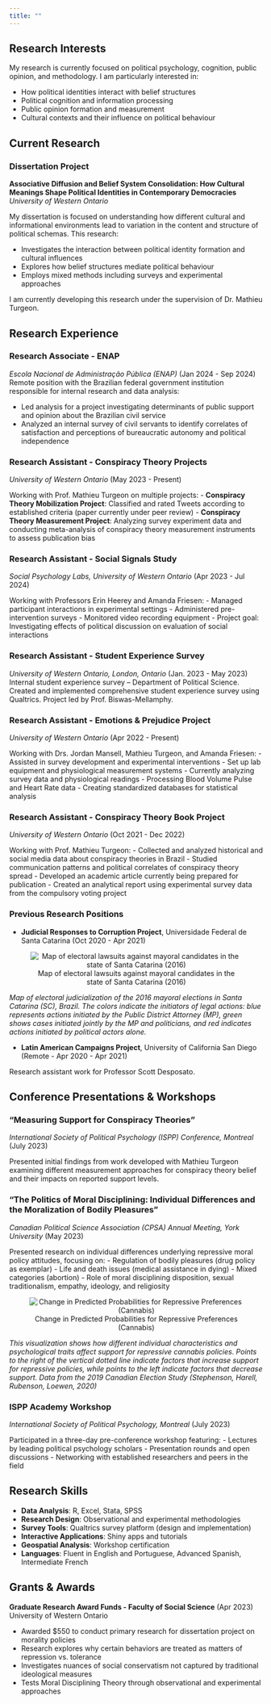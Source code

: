 ```yaml
---
title: ""
---
```


## Research Interests

My research is currently focused on political psychology, cognition, public opinion, and methodology. I am particularly interested in:

- How political identities interact with belief structures
- Political cognition and information processing
- Public opinion formation and measurement
- Cultural contexts and their influence on political behaviour

## Current Research

### Dissertation Project

**Associative Diffusion and Belief System Consolidation: How Cultural Meanings Shape Political Identities in Contemporary Democracies**  
*University of Western Ontario*

My dissertation is focused on understanding how different cultural and informational environments lead to variation in the content and structure of political schemas. This research:

- Investigates the interaction between political identity formation and cultural influences
- Explores how belief structures mediate political behaviour
- Employs mixed methods including surveys and experimental approaches

I am currently developing this research under the supervision of Dr. Mathieu Turgeon.

## Research Experience

### Research Associate - ENAP
*Escola Nacional de Administração Pública (ENAP)* (Jan 2024 - Sep 2024)  
Remote position with the Brazilian federal government institution responsible for internal research and data analysis:

- Led analysis for a project investigating determinants of public support and opinion about the Brazilian civil service
- Analyzed an internal survey of civil servants to identify correlates of satisfaction and perceptions of bureaucratic autonomy and political independence

### Research Assistant - Conspiracy Theory Projects
*University of Western Ontario* (May 2023 - Present)  

Working with Prof. Mathieu Turgeon on multiple projects:
- **Conspiracy Theory Mobilization Project**: Classified and rated Tweets according to established criteria (paper currently under peer review)
- **Conspiracy Theory Measurement Project**: Analyzing survey experiment data and conducting meta-analysis of conspiracy theory measurement instruments to assess publication bias

### Research Assistant - Social Signals Study
*Social Psychology Labs, University of Western Ontario* (Apr 2023 - Jul 2024)  

Working with Professors Erin Heerey and Amanda Friesen:
- Managed participant interactions in experimental settings
- Administered pre-intervention surveys
- Monitored video recording equipment
- Project goal: Investigating effects of political discussion on evaluation of social interactions

### Research Assistant - Student Experience Survey
*University of Western Ontario, London, Ontario* (Jan. 2023 - May 2023)
Internal student experience survey – Department of Political Science. Created and implemented comprehensive student experience survey using Qualtrics. Project led by Prof. Biswas-Mellamphy.

### Research Assistant - Emotions & Prejudice Project
*University of Western Ontario* (Apr 2022 - Present)  

Working with Drs. Jordan Mansell, Mathieu Turgeon, and Amanda Friesen:
- Assisted in survey development and experimental interventions
- Set up lab equipment and physiological measurement systems
- Currently analyzing survey data and physiological readings
- Processing Blood Volume Pulse and Heart Rate data
- Creating standardized databases for statistical analysis

### Research Assistant - Conspiracy Theory Book Project
*University of Western Ontario* (Oct 2021 - Dec 2022)  

Working with Prof. Mathieu Turgeon:
- Collected and analyzed historical and social media data about conspiracy theories in Brazil
- Studied communication patterns and political correlates of conspiracy theory spread
- Developed an academic article currently being prepared for publication
- Created an analytical report using experimental survey data from the compulsory voting project

### Previous Research Positions

- **Judicial Responses to Corruption Project**, Universidade Federal de Santa Catarina (Oct 2020 - Apr 2021)

<div style="text-align: center; max-width: 500px; margin: 0 auto">
![Map of electoral lawsuits against mayoral candidates in the state of Santa Catarina (2016)](Picture2.png)
</div>

*Map of electoral judicialization of the 2016 mayoral elections in Santa Catarina (SC), Brazil. The colors indicate the initiators of legal actions: blue represents actions initiated by the Public District Attorney (MP), green shows cases initiated jointly by the MP and politicians, and red indicates actions initiated by political actors alone.*

- **Latin American Campaigns Project**, University of California San Diego (Remote - Apr 2020 - Apr 2021)

Research assistant work for Professor Scott Desposato.


## Conference Presentations & Workshops

### "Measuring Support for Conspiracy Theories"
*International Society of Political Psychology (ISPP) Conference, Montreal* (July 2023)

Presented initial findings from work developed with Mathieu Turgeon examining different measurement approaches for conspiracy theory belief and their impacts on reported support levels.

### "The Politics of Moral Disciplining: Individual Differences and the Moralization of Bodily Pleasures"
*Canadian Political Science Association (CPSA) Annual Meeting, York University* (May 2023)

Presented research on individual differences underlying repressive moral policy attitudes, focusing on:
- Regulation of bodily pleasures (drug policy as exemplar)
- Life and death issues (medical assistance in dying)
- Mixed categories (abortion)
- Role of moral disciplining disposition, sexual traditionalism, empathy, ideology, and religiosity

<div style="text-align: center; max-width: 650px; margin: 0 auto;">
![Change in Predicted Probabilities for Repressive Preferences (Cannabis)](Picture1.png)
</div>

*This visualization shows how different individual characteristics and psychological traits affect support for repressive cannabis policies. Points to the right of the vertical dotted line indicate factors that increase support for repressive policies, while points to the left indicate factors that decrease support. Data from the 2019 Canadian Election Study (Stephenson, Harell, Rubenson, Loewen, 2020)*


### ISPP Academy Workshop
*International Society of Political Psychology, Montreal* (July 2023)

Participated in a three-day pre-conference workshop featuring:
- Lectures by leading political psychology scholars
- Presentation rounds and open discussions
- Networking with established researchers and peers in the field

## Research Skills

- **Data Analysis**: R, Excel, Stata, SPSS
- **Research Design**: Observational and experimental methodologies
- **Survey Tools**: Qualtrics survey platform (design and implementation)
- **Interactive Applications**: Shiny apps and tutorials
- **Geospatial Analysis**: Workshop certification 
- **Languages**: Fluent in English and Portuguese, Advanced Spanish, Intermediate French

## Grants & Awards

**Graduate Research Award Funds - Faculty of Social Science** (Apr 2023)  
University of Western Ontario

- Awarded $550 to conduct primary research for dissertation project on morality policies
- Research explores why certain behaviors are treated as matters of repression vs. tolerance
- Investigates nuances of social conservatism not captured by traditional ideological measures
- Tests Moral Disciplining Theory through observational and experimental approaches